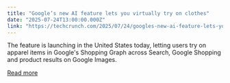 ```yaml
---
title: "Google’s new AI feature lets you virtually try on clothes"
date: "2025-07-24T13:00:00.000Z"
link: "https://techcrunch.com/2025/07/24/googles-new-ai-feature-lets-you-virtually-try-on-clothes/"
---
```


The feature is launching in the United States today, letting users try on apparel items in Google's Shopping Graph across Search, Google Shopping and product results on Google Images. 

[Read more](https://techcrunch.com/2025/07/24/googles-new-ai-feature-lets-you-virtually-try-on-clothes/)
